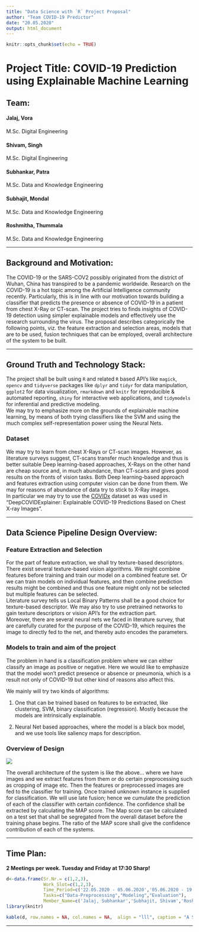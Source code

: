 ```yaml
---
title: "Data Science with `R` Project Proposal"
author: "Team COVID-19 Predictor"
date: "20.05.2020"
output: html_document
---
```


```r
knitr::opts_chunk$set(echo = TRUE)
```

# Project Title: COVID-19 Prediction using Explainable Machine Learning

## Team:

#### Jalaj, Vora
M.Sc. Digital Engineering <br>

#### Shivam, Singh
M.Sc. Digital Engineering <br>

#### Subhankar, Patra
M.Sc. Data and Knowledge Engineering <br>

#### Subhajit, Mondal
M.Sc. Data and Knowledge Engineering <br>

#### Roshmitha, Thummala
M.Sc. Data and Knowledge Engineering <br>

***

## Background and Motivation:

The COVID-19 or the SARS-COV2 possibly originated from the district of Wuhan, China has transpired to be a pandemic worldwide. Research on the COVID-19 is a hot topic among the Artificial Intelligence community recently. Particularly, this is in line with our motivation towards building a classifier that predicts the presence or absence of COVID-19 in a patient from chest X-Ray or CT-scan. The project tries to finds insights of COVID-19 detection using simpler explainable models and effectively use the research surrounding the virus. The proposal describes categorically the following points, viz. the feature extraction and selection areas, models that are to be used, fusion techniques that can be employed, overall architecture of the system to be built.

***

## Ground Truth and Technology Stack:

The project shall be built using `R` and related `R` based API’s like `magick`, `opencv` and `tidyverse` packages like `dplyr` and `tidyr` for data manipulation, `ggplot2` for data visualization, `rmarkdown` and `knitr` for reproducible & automated reporting, `shiny` for interactive web applications, and `tidymodels` for inferential and predictive modeling. <br>
We may try to emphasize more on the grounds of explainable machine learning, by means of both trying classifiers like the SVM and using the much complex self-representation power using the Neural Nets.

### Dataset
We may try to learn from chest X-Rays or CT-scan images. However, as literature surveys suggest, CT-scans transfer much knowledge and thus is better suitable Deep learning-based approaches, X-Rays on the other hand are cheap source and, in much abundance, than CT-scans and gives good results on the fronts of vision tasks. Both Deep learning-based approach and features extraction using computer vision can be done from them. We may for reasons of abundance of data try to stick to X-Ray images.<br>
In particular we may try to use the [COVIDx](https://github.com/rezacsedu/DeepCOVIDExplainer) dataset as was used in “DeepCOVIDExplainer: Explainable COVID-19 Predictions Based on Chest X-ray Images”.

***

## Data Science Pipeline Design Overview:

### Feature Extraction and Selection
For the part of feature extraction, we shall try texture-based descriptors. There exist several texture-based vision algorithms. We might combine features before training and train our model on a combined feature set. Or we can train models on individual features, and then combine prediction results might be combined and thus one feature might only not be selected but multiple features can be selected. <br>
Literature survey tells us Local Binary Patterns shall be a good choice for texture-based descriptor. We may also try to use pretrained networks to gain texture descriptors or vision API’s for the extraction part. <br>
Moreover, there are several neural nets we faced in literature survey, that are carefully curated for the purpose of the COVID-19, which requires the image to directly fed to the net, and thereby auto encodes the parameters.

### Models to train and aim of the project
The problem in hand is a classification problem where we can either classify an image as positive or negative. Here we would like to emphasize that the model won’t predict presence or absence or pneumonia, which is a result not only of COVID-19 but other kind of reasons also affect this. <br>

We mainly will try two kinds of algorithms:

1. One that can be trained based on features to be extracted, like clustering, SVM, binary classification (regression). Mostly because the models are intrinsically explainable.

2. Neural Net based approaches, where the model is a black box model, and we use tools like saliency maps for description.

### Overview of Design

![](Picture1.png)

The overall architecture of the system is like the above… where we have images and we extract features from them or do certain preprocessing such as cropping of image etc. Then the features or preprocessed images are fed to the classifier for training. Once trained unknown instance is supplied for classification. We will use late fusion; hence we cumulate the prediction of each of the classifier with certain confidence. The confidence shall be extracted by calculating the MAP score. The Map score can be calculated on a test set that shall be segregated from the overall dataset before the training phase begins. The ratio of the MAP score shall give the confidence contribution of each of the systems.

***

## Time Plan:

**2 Meetings per week. Tuesday and Friday at 17:30 Sharp!**

```r

d<-data.frame(Sr.Nr.= c(1,2,3),
              Work_Slot=c(1,2,3), 
              Time_Period=c('22.05.2020 - 05.06.2020','05.06.2020 - 19.06.2020','19.06.2020 - 03.07.2020'),
              Tasks=c("Data-Preprocessing","Modeling","Evaluation"),
              Member_Name=c('Jalaj, Subhankar','Subhajit, Shivam','Roshmitha'))
library(knitr)

kable(d, row.names = NA, col.names = NA,  align = "lll", caption = "A Sample Table")
```

***
